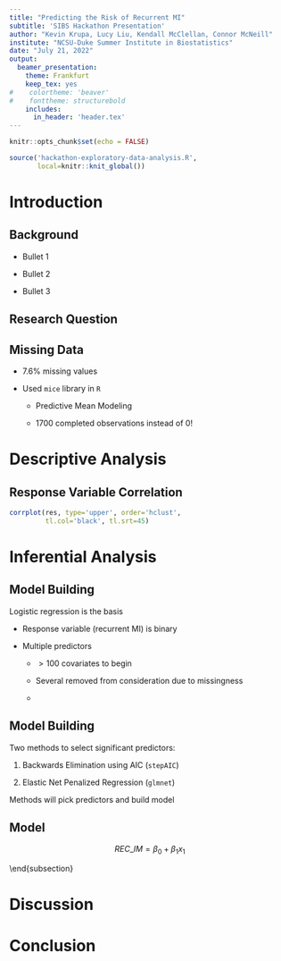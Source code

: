 ```yaml
---
title: "Predicting the Risk of Recurrent MI"
subtitle: 'SIBS Hackathon Presentation'
author: "Kevin Krupa, Lucy Liu, Kendall McClellan, Connor McNeill"
institute: "NCSU-Duke Summer Institute in Biostatistics"
date: "July 21, 2022"
output: 
  beamer_presentation: 
    theme: Frankfurt
    keep_tex: yes
#    colortheme: 'beaver'
#    fonttheme: structurebold
    includes:
      in_header: 'header.tex'
---
```


```r
knitr::opts_chunk$set(echo = FALSE)
```

```r
source('hackathon-exploratory-data-analysis.R',
       local=knitr::knit_global())
```

# Introduction

## Background

- Bullet 1

- Bullet 2

- Bullet 3

## Research Question

\begin{block}{Question 1}
What can we look at either during admission or the hospital stay in patients post-heart attack (myocardial infarction) to predict the risk of having a relapse?
\end{block}

\begin{block}{Question 2}
Which risk prediction model is best at predicting a recurrent heart attack?
\end{block}

## Missing Data

- 7.6% missing values

- Used `mice` library in `R` 

    - Predictive Mean Modeling
    
    - 1700 completed observations instead of 0!

# Descriptive Analysis


## Response Variable Correlation

```r
corrplot(res, type='upper', order='hclust',
         tl.col='black', tl.srt=45)
```


# Inferential Analysis

## Model Building

Logistic regression is the basis

- Response variable (recurrent MI) is binary

- Multiple predictors

    - $>100$ covariates to begin
    
    - Several removed from consideration due to missingness
    
    - 

## Model Building

Two methods to select significant predictors:

1. Backwards Elimination using AIC (`stepAIC`)
    
2. Elastic Net Penalized Regression (`glmnet`)

Methods will pick predictors and build model

## Model

$$ REC\_IM = \beta_0 + \beta_1 x_1 $$

\end{subsection}

# Discussion

# Conclusion

##
\begin{block}{}
\begin{center}
\Large{Questions??}
\end{center}
\end{block}